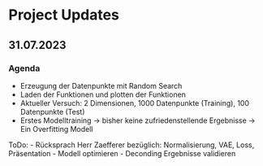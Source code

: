 # Project Updates

## 31.07.2023 
### Agenda
- Erzeugung der Datenpunkte mit Random Search
- Laden der Funktionen und plotten der Funktionen
- Aktueller Versuch: 2 Dimensionen, 1000 Datenpunkte (Training), 100 Datenpunkte (Test)
- Erstes Modelltraining
-> bisher keine zufriedenstellende Ergebnisse
-> Ein Overfitting Modell


ToDo:
- Rücksprach Herr Zaefferer bezüglich: Normalisierung, VAE, Loss, Präsentation
- Modell optimieren
- Deconding Ergebnisse validieren
